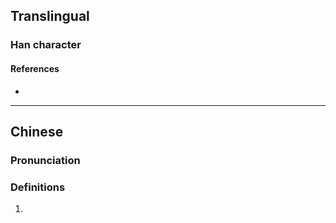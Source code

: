 {{character info/new}}
==Translingual==

===Han character===
{{Han char|rn=86|rad=火|as=04|sn=8|four=80809|canj=CSHF|ids=⿱分火}}

====References====
* {{Han ref|kx=0666.290|dkj=18893|dj=1076.060|hdz=32192.100|uh=7083|ud=28803|bh=CD5A|bd=52570}}

----

==Chinese==
{{zh-forms}}

===Pronunciation===
{{zh-pron
|m=fén,bèn
|c=fan4
|mc=
|oc=
|ma=
|cat=
}}

===Definitions===
{{zh-hanzi}}

# {{rfdef|lang=zh}}